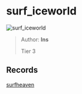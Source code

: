 
# surf_iceworld

![surf_iceworld](https://raw.githubusercontent.com/Sayt123/SurfMapPics/Maps-and-bonuses/csgo/surf_iceworld.jpg)

> Author: **Ins**
>
> Tier 3

## Records

[surfheaven](https://surfheaven.eu/map/surf_iceworld)
